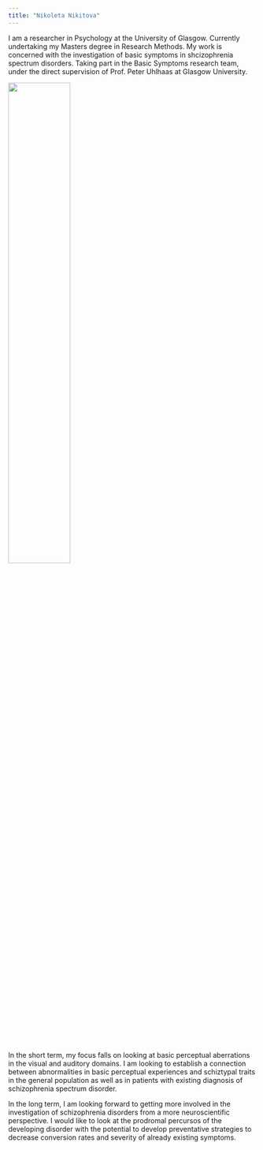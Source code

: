 ```yaml
---
title: "Nikoleta Nikitova"
---
```

I am a researcher in Psychology at the University of Glasgow. Currently undertaking my Masters degree in Research Methods. My work is concerned with the investigation of basic symptoms in shcizophrenia spectrum disorders. Taking part in the Basic Symptoms research team, under the direct supervision of Prof. Peter Uhlhaas at Glasgow University.

![](images/me.jpg){width=50%}

In the short term, my focus falls on looking at basic perceptual aberrations in the visual and auditory domains. I am looking to establish a connection between abnormalities in basic perceptual experiences and schiztypal traits in the general population as well as in patients with existing diagnosis of schizophrenia spectrum disorder.

In the long term, I am looking forward to getting more involved in the investigation of schizophrenia disorders from a more neuroscientific perspective. I would like to look at the prodromal percursos of the developing disorder with the potential to  develop preventative strategies to decrease conversion rates and severity of already existing symptoms.